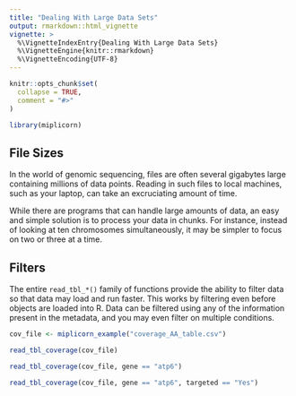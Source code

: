 ```yaml
---
title: "Dealing With Large Data Sets"
output: rmarkdown::html_vignette
vignette: >
  %\VignetteIndexEntry{Dealing With Large Data Sets}
  %\VignetteEngine{knitr::rmarkdown}
  %\VignetteEncoding{UTF-8}
---
```


```r
knitr::opts_chunk$set(
  collapse = TRUE,
  comment = "#>"
)

library(miplicorn)
```

## File Sizes
In the world of genomic sequencing, files are often several gigabytes large
containing millions of data points. Reading in such files to local machines,
such as your laptop, can take an excruciating amount of time.

While there are programs that can handle large amounts of data, an easy and
simple solution is to process your data in chunks. For instance, instead of
looking at ten chromosomes simultaneously, it may be simpler to focus on two or
three at a time.

<!-- ### Benchmark -->
<!-- ```{r benchmark} -->
<!-- library(bench) -->
<!-- path = "~/Desktop/Bailey Lab Data/Extended Haplotype Uganda/Tables/" -->

<!-- mark(read_file(paste0(path, "hap1_HAP_reference_AN_table.csv"))) -->
<!-- ``` -->

## Filters
The entire `read_tbl_*()` family of functions provide the ability to filter data
so that data may load and run faster. This works by filtering even before
objects are loaded into R. Data can be filtered using any of the information
present in the metadata, and you may even filter on multiple conditions.

```r
cov_file <- miplicorn_example("coverage_AA_table.csv")

read_tbl_coverage(cov_file)

read_tbl_coverage(cov_file, gene == "atp6")

read_tbl_coverage(cov_file, gene == "atp6", targeted == "Yes")
```
